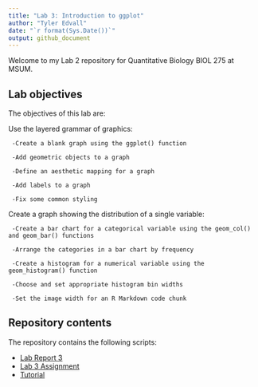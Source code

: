 ---
title: "Lab 3: Introduction to ggplot"
author: "Tyler Edvall"
date: "`r format(Sys.Date())`"
output: github_document
---

Welcome to my Lab 2 repository for Quantitative Biology BIOL 275 at MSUM.

## Lab objectives

The objectives of this lab are:

Use the layered grammar of graphics:

     -Create a blank graph using the ggplot() function
 
     -Add geometric objects to a graph
 
     -Define an aesthetic mapping for a graph
 
     -Add labels to a graph
 
     -Fix some common styling

Create a graph showing the distribution of a single variable:

     -Create a bar chart for a categorical variable using the geom_col() and geom_bar() functions
 
     -Arrange the categories in a bar chart by frequency
 
     -Create a histogram for a numerical variable using the geom_histogram() function
 
     -Choose and set appropriate histogram bin widths
  
     -Set the image width for an R Markdown code chunk

## Repository contents

The repository contains the following scripts:

- [Lab Report 3](lab-report.md)
- [Lab 3 Assignment](Lab 3 Assignment.R)
- [Tutorial](Tutorial.R)

